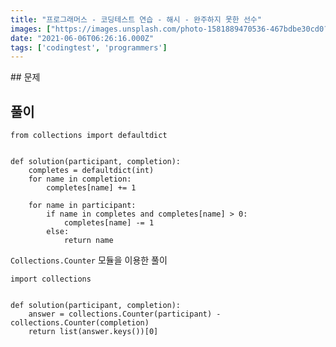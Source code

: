 ```yaml
---
title: "프로그래머스 - 코딩테스트 연습 - 해시 - 완주하지 못한 선수"
images: ["https://images.unsplash.com/photo-1581889470536-467bdbe30cd0?crop=entropy&cs=tinysrgb&fit=max&fm=jpg&ixid=MnwxMTc3M3wwfDF8c2VhcmNofDJ8fG1hcmF0aG9ufGVufDB8fHx8MTYyMzAzNDA2Nw&ixlib=rb-1.2.1&q=80&w=2000"]
date: "2021-06-06T06:26:16.000Z"
tags: ['codingtest', 'programmers']
---
```


<TOCInline toc={props.toc} asDisclosure />
## 문제

[](https://programmers.co.kr/learn/courses/30/lessons/42576)

## 풀이

```
from collections import defaultdict


def solution(participant, completion):
    completes = defaultdict(int)
    for name in completion:
        completes[name] += 1

    for name in participant:
        if name in completes and completes[name] > 0:
            completes[name] -= 1
        else:
            return name
```

`Collections.Counter` 모듈을 이용한 풀이

```
import collections


def solution(participant, completion):
    answer = collections.Counter(participant) - collections.Counter(completion)
    return list(answer.keys())[0]
```
